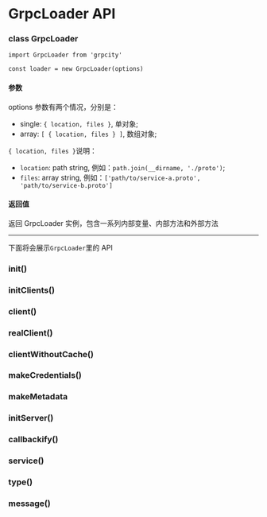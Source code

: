 # GrpcLoader API

### class GrpcLoader

```
import GrpcLoader from 'grpcity'

const loader = new GrpcLoader(options)
```

#### 参数

options 参数有两个情况，分别是：
- single: `{ location, files }`, 单对象;
- array: `[ { location, files } ]`, 数组对象;

`{ location, files }`说明：
- `location`: path string, 例如：`path.join(__dirname, './proto')`;
- `files`: array string, 例如：`['path/to/service-a.proto', 'path/to/service-b.proto']`

#### 返回值

返回 GrpcLoader 实例，包含一系列内部变量、内部方法和外部方法

---

下面将会展示`GrpcLoader`里的 API

### init()

### initClients()

### client()

### realClient()

### clientWithoutCache()

### makeCredentials()

### makeMetadata


### initServer()

### callbackify()


### service()

### type()

### message()